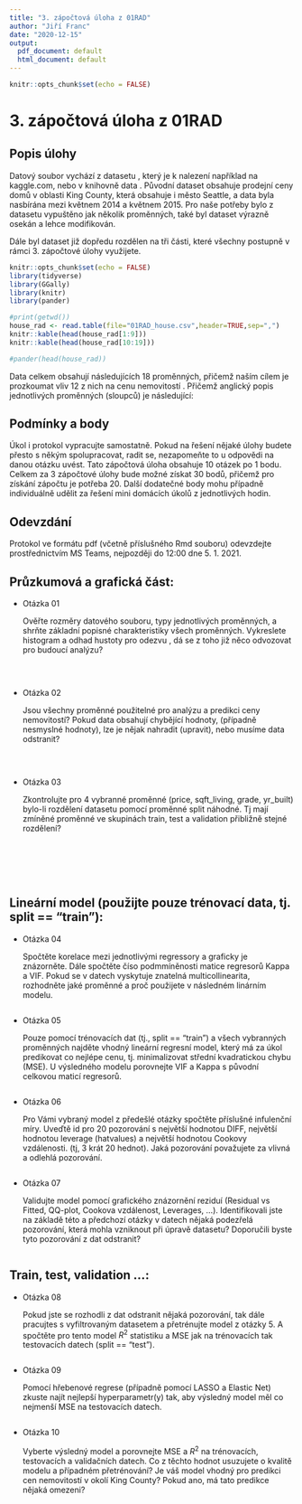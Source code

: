 ```yaml
---
title: "3. zápočtová úloha z 01RAD"
author: "Jiří Franc"
date: "2020-12-15"
output:
  pdf_document: default
  html_document: default
---
```


```r
knitr::opts_chunk$set(echo = FALSE)
```

# 3. zápočtová úloha z 01RAD

## Popis úlohy

Datový soubor vychází z datasetu \texttt{House Sales in King County, USA}, který je k nalezení například na kaggle.com, nebo v knihovně \texttt{library(moderndive)} data \texttt{house\_prices}.
Původní dataset obsahuje prodejní ceny domů v oblasti King County, která obsahuje i město Seattle, a data byla nasbírána mezi květnem 2014 a květnem 2015. Pro naše potřeby bylo z datasetu vypuštěno jak několik proměnných, také byl dataset výrazně osekán a lehce modifikován.

Dále byl dataset již dopředu rozdělen na tři části, které všechny postupně v rámci 3. zápočtové úlohy využijete.


```r
knitr::opts_chunk$set(echo = FALSE)
library(tidyverse)
library(GGally)
library(knitr)
library(pander)
```
```r
#print(getwd())
house_rad <- read.table(file="01RAD_house.csv",header=TRUE,sep=",")
knitr::kable(head(house_rad[1:9]))
knitr::kable(head(house_rad[10:19]))

#pander(head(house_rad))
```

Data celkem obsahují  následujících 18 proměnných, přičemž naším cílem je prozkoumat vliv 12 z nich na cenu nemovitostí \texttt{price}. Přičemž anglický popis jednotlivých proměnných (sloupců) je následující:
\begin{center}
\begin{tabular}{|c|l|}
\hline
Feature & Description \\
\hline
\texttt{id} & Our notation for a house \\
\hline
\texttt{price} & Price is prediction target \\
\hline
\texttt{bedrooms} & Number of Bedrooms/House \\
\hline
\texttt{bathrooms} & Number of Bathrooms/Bedrooms \\
\hline
\texttt{sqft\_living} & Square footage of the home \\
\hline
\texttt{sqft\_lot} & Square footage of the lot  \\
\hline
\texttt{floors} &  Total floors (levels) in house\\
\hline
\texttt{waterfront} & House which has a view to a waterfront  \\
\hline
\texttt{view} & Has been viewed \\
\hline
\texttt{condition} & How good the condition is Overall \\
\hline
\texttt{grade} & Overall grade given to the housing unit\\
\hline
\texttt{sqft\_above} & Square footage of house apart from basement  \\
\hline
\texttt{sqft\_basement} & Square footage of the basement  \\
\hline
\texttt{yr\_built} & Built Year  \\
\hline
\texttt{yr\_renovated} & Year when house was renovated \\
\hline
\texttt{sqft\_living15} & Living room area in 2015 (implies– some renovations)\\
\hline
\texttt{sqft\_lot15} & lotSize area in 2015 (implies– some renovations) \\
\hline
\texttt{split} & Splitting variable with train, test and validation sample \\
\hline
\end{tabular}
\end{center}


## Podmínky a body

Úkol i protokol vypracujte samostatně. Pokud na řešení nějaké úlohy budete přesto s někým spolupracovat, radit se, nezapomeňte to u odpovědi na danou otázku uvést. Tato zápočtová úloha obsahuje 10 otázek po 1 bodu. Celkem za 3 zápočtové úlohy bude možné získat 30 bodů, přičemž pro získání zápočtu je potřeba 20. Další dodatečné body mohu případně individuálně udělit za řešení mini domácích úkolů z jednotlivých hodin.

## Odevzdání

Protokol ve formátu pdf (včetně příslušného Rmd souboru) odevzdejte prostřednictvím MS Teams, nejpozději do 12:00 dne 5. 1. 2021.



## Průzkumová a grafická část:

* Otázka 01

  Ověřte rozměry datového souboru, typy jednotlivých proměnných,  a shrňte základní popisné charakteristiky všech proměnných. Vykreslete histogram a odhad hustoty pro odezvu \texttt{price}, dá se z toho již něco odvozovat pro budoucí analýzu?
  
  \
  
```r


```

* Otázka 02

  Jsou všechny proměnné použitelné pro analýzu a predikci ceny nemovitostí? Pokud data obsahují chybějící hodnoty, (případně nesmyslné hodnoty), lze je nějak nahradit (upravit), nebo musíme data odstranit?
  
  \

```r


```


* Otázka 03
 
  Zkontrolujte pro 4 vybranné proměnné (price, sqft_living, grade, yr_built) bylo-li rozdělení datasetu pomocí proměnné split náhodné. Tj mají zmíněné proměnné ve skupinách train, test a validation přibližně stejné rozdělení?
\
\
\
\
\

```r


```

## Lineární model (použijte pouze trénovací data, tj. split == "train"):

* Otázka 04

  Spočtěte korelace mezi jednotlivými regressory a graficky je znázorněte. Dále spočtěte číso podmmíněnosti matice regresorů Kappa a VIF. Pokud se v datech vyskytuje znatelná multicollinearita, rozhodněte jaké proměnné a proč použijete v následném linárním modelu.


```r


```

* Otázka 05
    
  Pouze pomocí trénovacích dat (tj., split == "train") a všech vybranných proměnných najděte vhodný lineární regresní model, který má za úkol predikovat co nejlépe cenu, tj. minimalizovat střední kvadratickou chybu (MSE). U výsledného modelu porovnejte VIF a Kappa s původní celkovou maticí regresorů.
  



```r


```

* Otázka 06

   Pro Vámi vybraný model z předešlé otázky spočtěte příslušné infulenční míry. Uveďtě id pro 20 pozorování s největší hodnotou DIFF, největší hodnotou leverage (hatvalues) a největší hodnotou Cookovy vzdálenosti. (tj, 3 krát 20 hednot). Jaká pozorování považujete za vlivná a odlehlá pozorování.


```r


```

* Otázka 07

  Validujte model pomocí grafického znázornění reziduí (Residual vs Fitted, QQ-plot, Cookova vzdálenost, Leverages, ...).
  Identifikovali jste na základě této a předchozí otázky v datech nějaká podezřelá pozorování, která mohla vzniknout při úpravě datasetu? Doporučili byste tyto pozorování z dat odstranit?

```r


```

## Train, test, validation ...:


* Otázka 08

  Pokud jste se rozhodli z dat odstranit nějaká pozorování, tak dále pracujtes s vyfiltrovaným datasetem a přetrénujte model z otázky 5. A spočtěte pro tento model $R^2$ statistiku a MSE jak na trénovacích tak testovacích datech (split == "test").

```r


```

* Otázka 09

  Pomocí hřebenové regrese (případně pomocí LASSO a Elastic Net) zkuste najít nejlepší hyperparametr(y) tak, aby výsledný model měl co nejmenší MSE na testovacích datech.  

```r


```

* Otázka 10

  Vyberte výsledný model a porovnejte MSE a $R^2$ na trénovacích, testovacích a validačních datech. Co z těchto hodnot usuzujete o kvalitě modelu a případném přetrénování? Je váš model vhodný pro predikci cen nemovitostí v okolí King County? Pokud ano, má tato predikce nějaká omezeni?

```r


```
